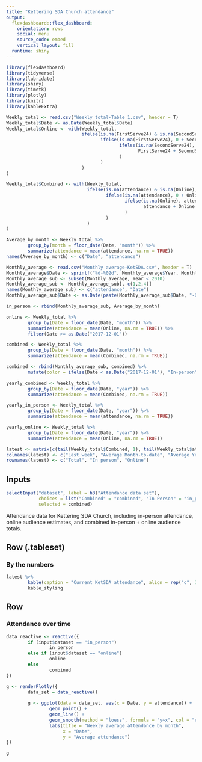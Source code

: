 ```yaml
---
title: "Kettering SDA Church attendance"
output: 
  flexdashboard::flex_dashboard:
    orientation: rows
    social: menu
    source_code: embed
    vertical_layout: fill
  runtime: shiny
---
```


```r
library(flexdashboard)
library(tidyverse)
library(lubridate)
library(shiny)
library(timetk)
library(plotly)
library(knitr)
library(kableExtra)

Weekly_total <- read.csv("Weekly total-Table 1.csv", header = T)
Weekly_total$Date <- as.Date(Weekly_total$Date)
Weekly_total$Online <- with(Weekly_total,
                            ifelse(is.na(FirstServe24) & is.na(SecondServe24), NA,
                                   ifelse(is.na(FirstServe24), 0 + SecondServe24,
                                          ifelse(is.na(SecondServe24), FirstServe24 + 0,
                                                 FirstServe24 + SecondServe24
                                          )
                                   )
                            )
)

Weekly_total$Combined <- with(Weekly_total,
                              ifelse(is.na(attendance) & is.na(Online), NA,
                                     ifelse(is.na(attendance), 0 + Online,
                                            ifelse(is.na(Online), attendance + 0,
                                                   attendance + Online
                                            )
                                     )
                              )
)

Average_by_month <- Weekly_total %>% 
        group_by(month = floor_date(Date, "month")) %>% 
        summarize(attendance = mean(attendance, na.rm = TRUE))
names(Average_by_month) <- c("Date", "attendance")

Monthly_average <- read.csv("Monthly average-KetSDA.csv", header = T)
Monthly_average$Date <- sprintf("%d-%02d", Monthly_average$Year, Monthly_average$Month)
Monthly_average_sub <- subset(Monthly_average, Year < 2010)
Monthly_average_sub <- Monthly_average_sub[,-c(1,2,4)]
names(Monthly_average_sub) <- c("attendance", "Date")
Monthly_average_sub$Date <- as.Date(paste(Monthly_average_sub$Date, "-01", sep = ""))

in_person <- rbind(Monthly_average_sub, Average_by_month)

online <- Weekly_total %>% 
        group_by(Date = floor_date(Date, "month")) %>% 
        summarize(attendance = mean(Online, na.rm = TRUE)) %>%
        filter(Date >= as.Date("2017-12-01"))

combined <- Weekly_total %>% 
        group_by(Date = floor_date(Date, "month")) %>% 
        summarize(attendance = mean(Combined, na.rm = TRUE))

combined <- rbind(Monthly_average_sub, combined) %>%
        mutate(color = ifelse(Date < as.Date("2017-12-01"), "In-person", "In-person + Online"))

yearly_combined <- Weekly_total %>%
        group_by(Date = floor_date(Date, "year")) %>%
        summarize(attendance = mean(Combined, na.rm = TRUE))

yearly_in_person <- Weekly_total %>%
        group_by(Date = floor_date(Date, "year")) %>%
        summarize(attendance = mean(attendance, na.rm = TRUE))

yearly_online <- Weekly_total %>%
        group_by(Date = floor_date(Date, "year")) %>%
        summarize(attendance = mean(Online, na.rm = TRUE))

latest <- matrix(c(tail(Weekly_total$Combined, 1), tail(Weekly_total$attendance, 1), tail(Weekly_total$Online, 1), tail(combined$attendance, 1), tail(in_person$attendance, 1), tail(online$attendance, 1), tail(yearly_combined$attendance, 1), tail(yearly_in_person$attendance, 1), tail(yearly_online$attendance, 1)), ncol = 3, byrow = FALSE)
colnames(latest) <- c("Last week", "Average Month-to-date", "Average Year-to-date")
rownames(latest) <- c("Total", "In person", "Online")
```

Inputs {.sidebar}
-----------------------------------------------------------------------

```r
selectInput("dataset", label = h3("Attendance data set"),
            choices = list("Combined" = "combined", "In Person" = "in_person", "Online" = "online"),
            selected = combined)
```

Attendance data for Kettering SDA Church, including in-person attendance, online audience estimates, and combined in-person + online audience totals.

Row (.tableset)
-----------------------------------------------------------------------

### By the numbers

```r
latest %>%
        kable(caption = "Current KetSDA attendance", align = rep("c", 3)) %>%
        kable_styling
```

Row
-----------------------------------------------------------------------

### Attendance over time

```r
data_reactive <- reactive({
        if (input$dataset == "in_person")
                in_person
        else if (input$dataset == "online")
                online
        else
                combined
})

g <- renderPlotly({
        data_set = data_reactive()
        
        g <- ggplot(data = data_set, aes(x = Date, y = attendance)) +
                geom_point() +
                geom_line() +
                geom_smooth(method = "loess", formula = "y~x", col = "red") +
                labs(title = "Weekly average attendance by month",
                     x = "Date",
                     y = "Average attendance")
})

g
```

